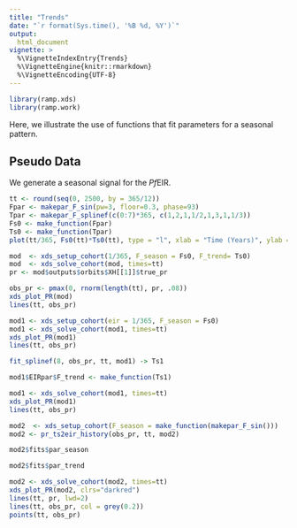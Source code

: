 ```yaml
---
title: "Trends" 
date: "`r format(Sys.time(), '%B %d, %Y')`"
output:
  html_document 
vignette: >
  %\VignetteIndexEntry{Trends}
  %\VignetteEngine{knitr::rmarkdown}
  %\VignetteEncoding{UTF-8}
---
```


```r
library(ramp.xds)
library(ramp.work)
```

Here, we illustrate the use of functions that fit parameters for a seasonal pattern. 

## Pseudo Data

We generate a seasonal signal for the *Pf*EIR. 

```r
tt <- round(seq(0, 2500, by = 365/12)) 
Fpar <- makepar_F_sin(pw=3, floor=0.3, phase=93)
Tpar <- makepar_F_splinef(c(0:7)*365, c(1,2,1,1/2,1,3,1,1/3))
Fs0 <- make_function(Fpar) 
Ts0 <- make_function(Tpar) 
plot(tt/365, Fs0(tt)*Ts0(tt), type = "l", xlab = "Time (Years)", ylab = "EIR")
```

```r
mod  <- xds_setup_cohort(1/365, F_season = Fs0, F_trend= Ts0)
mod  <- xds_solve_cohort(mod, times=tt)  
pr <- mod$outputs$orbits$XH[[1]]$true_pr 
```


```r
obs_pr <- pmax(0, rnorm(length(tt), pr, .08))
xds_plot_PR(mod)
lines(tt, obs_pr)
```

```r
mod1 <- xds_setup_cohort(eir = 1/365, F_season = Fs0) 
mod1 <- xds_solve_cohort(mod1, times=tt)
xds_plot_PR(mod1)
lines(tt, obs_pr)
```


```r
fit_splinef(8, obs_pr, tt, mod1) -> Ts1
```

```r
mod1$EIRpar$F_trend <- make_function(Ts1)
```

```r
mod1 <- xds_solve_cohort(mod1, times=tt)
xds_plot_PR(mod1)
lines(tt, obs_pr)
```


```r
mod2  <- xds_setup_cohort(F_season = make_function(makepar_F_sin()))
mod2 <- pr_ts2eir_history(obs_pr, tt, mod2)
```

```r
mod2$fits$par_season
```

```r
mod2$fits$par_trend
```

```r
mod2 <- xds_solve_cohort(mod2, times=tt)
xds_plot_PR(mod2, clrs="darkred")
lines(tt, pr, lwd=2)
lines(tt, obs_pr, col = grey(0.2))
points(tt, obs_pr)
```

